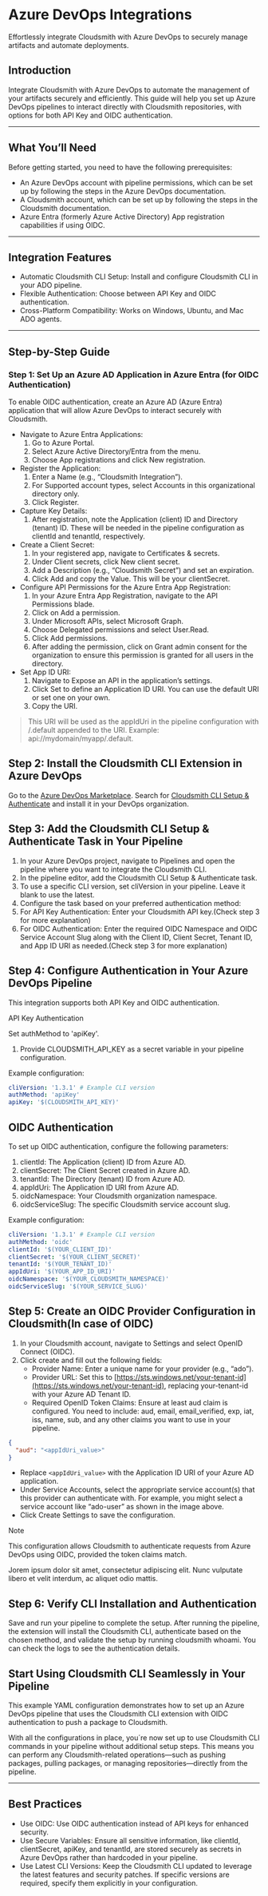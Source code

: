 
# Azure DevOps Integrations

Effortlessly integrate Cloudsmith with Azure DevOps to securely manage artifacts and automate deployments.

## Introduction

Integrate Cloudsmith with Azure DevOps to automate the management of your artifacts securely and efficiently. This guide will help you set up Azure DevOps pipelines to interact directly with Cloudsmith repositories, with options for both API Key and OIDC authentication.

---

## What You’ll Need

Before getting started, you need to have the following prerequisites:

- An Azure DevOps account with pipeline permissions, which can be set up by following the steps in the Azure DevOps documentation.
- A Cloudsmith account, which can be set up by following the steps in the Cloudsmith documentation.
- Azure Entra (formerly Azure Active Directory) App registration capabilities if using OIDC.

---

## Integration Features

- Automatic Cloudsmith CLI Setup: Install and configure Cloudsmith CLI in your ADO pipeline.
- Flexible Authentication: Choose between API Key and OIDC authentication.
- Cross-Platform Compatibility: Works on Windows, Ubuntu, and Mac ADO agents.

---

## Step-by-Step Guide

### Step 1: Set Up an Azure AD Application in Azure Entra (for OIDC Authentication)

To enable OIDC authentication, create an Azure AD (Azure Entra) application that will allow Azure DevOps to interact securely with Cloudsmith.

- Navigate to Azure Entra Applications:
  1. Go to Azure Portal.
  2. Select Azure Active Directory/Entra from the menu.
  3. Choose App registrations and click New registration.
- Register the Application:
  1. Enter a Name (e.g., “Cloudsmith Integration”).
  2. For Supported account types, select Accounts in this organizational directory only.
  3. Click Register.
- Capture Key Details:
  1. After registration, note the Application (client) ID and Directory (tenant) ID. These will be needed in the pipeline configuration as clientId and tenantId, respectively.
- Create a Client Secret:
  1. In your registered app, navigate to Certificates & secrets.
  2. Under Client secrets, click New client secret.
  3. Add a Description (e.g., “Cloudsmith Secret”) and set an expiration.
  4. Click Add and copy the Value. This will be your clientSecret.
- Configure API Permissions for the Azure Entra App Registration:
  1. In your Azure Entra App Registration, navigate to the API Permissions blade.
  2. Click on Add a permission.
  3. Under Microsoft APIs, select Microsoft Graph.
  4. Choose Delegated permissions and select User.Read.
  5. Click Add permissions.
  6. After adding the permission, click on Grant admin consent for the organization to ensure this permission is granted for all users in the directory.
- Set App ID URI:
  1. Navigate to Expose an API in the application’s settings.
  2. Click Set to define an Application ID URI. You can use the default URI or set one on your own.
  3. Copy the URI.

> This URI will be used as the appIdUri in the pipeline configuration with /.default appended to the URI. Example: api://mydomain/myapp/.default.

## Step 2: Install the Cloudsmith CLI Extension in Azure DevOps

Go to the [Azure DevOps Marketplace](#). Search for [Cloudsmith CLI Setup & Authenticate](#) and install it in your DevOps organization.

## Step 3: Add the Cloudsmith CLI Setup & Authenticate Task in Your Pipeline

1. In your Azure DevOps project, navigate to Pipelines and open the pipeline where you want to integrate the Cloudsmith CLI.
2. In the pipeline editor, add the Cloudsmith CLI Setup & Authenticate task.
3. To use a specific CLI version, set cliVersion in your pipeline. Leave it blank to use the latest.
4. Configure the task based on your preferred authentication method:
5. For API Key Authentication: Enter your Cloudsmith API key.(Check step 3 for more explanation)
6. For OIDC Authentication: Enter the required OIDC Namespace and OIDC Service Account Slug along with the Client ID, Client Secret, Tenant ID, and App ID URI as needed.(Check step 3 for more explanation)

## Step 4: Configure Authentication in Your Azure DevOps Pipeline

This integration supports both API Key and OIDC authentication.

API Key Authentication

Set authMethod to 'apiKey'.

1. Provide CLOUDSMITH_API_KEY as a secret variable in your pipeline configuration.

Example configuration:

```yaml
cliVersion: '1.3.1' # Example CLI version
authMethod: 'apiKey'
apiKey: '$(CLOUDSMITH_API_KEY)'
```

## OIDC Authentication

To set up OIDC authentication, configure the following parameters:

1. clientId: The Application (client) ID from Azure AD.
2. clientSecret: The Client Secret created in Azure AD.
3. tenantId: The Directory (tenant) ID from Azure AD.
4. appIdUri: The Application ID URI from Azure AD.
5. oidcNamespace: Your Cloudsmith organization namespace.
6. oidcServiceSlug: The specific Cloudsmith service account slug.

Example configuration:

```yaml
cliVersion: '1.3.1' # Example CLI version
authMethod: 'oidc'
clientId: '$(YOUR_CLIENT_ID)'
clientSecret: '$(YOUR_CLIENT_SECRET)'
tenantId: '$(YOUR_TENANT_ID)'
appIdUri: '$(YOUR_APP_ID_URI)'
oidcNamespace: '$(YOUR_CLOUDSMITH_NAMESPACE)'
oidcServiceSlug: '$(YOUR_SERVICE_SLUG)'
```

## Step 5: Create an OIDC Provider Configuration in Cloudsmith(In case of OIDC)

1. In your Cloudsmith account, navigate to Settings and select OpenID Connect (OIDC).
2. Click create and fill out the following fields:
   - Provider Name: Enter a unique name for your provider (e.g., “ado”).
   - Provider URL: Set this to [https://sts.windows.net/your-tenant-id](https://sts.windows.net/your-tenant-id), replacing your-tenant-id with your Azure AD Tenant ID.
   - Required OpenID Token Claims: Ensure at least aud claim is configured. You need to include: aud, email, email_verified, exp, iat, iss, name, sub, and any other claims you want to use in your pipeline.

```json
{
  "aud": "<appIdUri_value>"
}
```

- Replace `<appIdUri_value>` with the Application ID URI of your Azure AD application.
- Under Service Accounts, select the appropriate service account(s) that this provider can authenticate with. For example, you might select a service account like “ado-user” as shown in the image above.
- Click Create Settings to save the configuration.

> [!NOTE]
> This configuration allows Cloudsmith to authenticate requests from Azure DevOps using OIDC, provided the token claims match.

<BlockImage
  variant="base"
  src="/temp/edit-provider-settings.png"
  width={321}
  height={396}
  alt="Edit provider settings">
  Jorem ipsum dolor sit amet, consectetur adipiscing elit. Nunc vulputate libero et velit interdum, ac aliquet
  odio mattis.
</BlockImage>

## Step 6: Verify CLI Installation and Authentication

Save and run your pipeline to complete the setup. After running the pipeline, the extension will install the Cloudsmith CLI, authenticate based on the chosen method, and validate the setup by running cloudsmith whoami. You can check the logs to see the authentication details.

## Start Using Cloudsmith CLI Seamlessly in Your Pipeline

This example YAML configuration demonstrates how to set up an Azure DevOps pipeline that uses the Cloudsmith CLI extension with OIDC authentication to push a package to Cloudsmith.

With all the configurations in place, you´re now set up to use Cloudsmith CLI commands in your pipeline without additional setup steps. This means you can perform any Cloudsmith-related operations—such as pushing packages, pulling packages, or managing repositories—directly from the pipeline.

---

## Best Practices

- Use OIDC: Use OIDC authentication instead of API keys for enhanced security.
- Use Secure Variables: Ensure all sensitive information, like clientId, clientSecret, apiKey, and tenantId, are stored securely as secrets in Azure DevOps rather than hardcoded in your pipeline.
- Use Latest CLI Versions: Keep the Cloudsmith CLI updated to leverage the latest features and security patches. If specific versions are required, specify them explicitly in your configuration.
